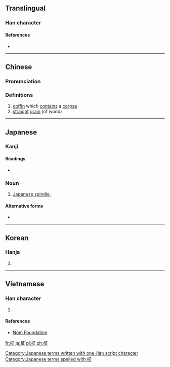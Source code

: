 {{also|柩}}
==Translingual==

===Han character===
{{Han char|rn=75|rad=木|as=05|sn=9|four=|canj=DMYM|ids=⿰木正}}

====References====
* {{Han ref|kx=0521.121|dkj=14675|hdz=21176.110|uh=67FE|ud=26622}}

----

==Chinese==
{{zh-forms}}

===Pronunciation===
{{zh-pron
|m=jiù
|c=gau6
|mc=
|oc=
|ma=
|cat=n
}}

===Definitions===
# [[coffin]] which [[contain]]s a [[corpse]]
# [[straight]] [[grain]] (of wood)

----

==Japanese==

===Kanji===
{{ja-kanji|grade=|rs=木05}}

====Readings====
* {{ja-readings|on=[[きゅう]] (kyū)|kun=[[まさ]] (masa)}}

===Noun===
{{ja-noun|k|hira=まさき|kata=マサキ}}

# [[Japanese spindle]], {{taxlink|Euonymus japonicus|species|noshow=1}}

====Alternative forms====
* {{l|ja|正木}}

[[Category:Japanese terms written with one Han script character]]
[[Category:Japanese terms spelled with 柾]]

----

==Korean==

===Hanja===
{{ko-hanja|hangeul=[[구]], [[정]]|eumhun=|rv=gu, jeong|mr=ku, chŏng|y=kwu, ceng}}

# {{defn|lang=ko|sort=木05}}

----

==Vietnamese==

===Han character===
{{vi-readings|rs=木05|hanviet=chanh}}

# {{defn|lang=vi|sort=木05}}

====References====
* [http://nomfoundation.org/common/nom_details.php?codepoint=67fe Nom Foundation]

[[fr:柾]]
[[ja:柾]]
[[pl:柾]]
[[zh:柾]]